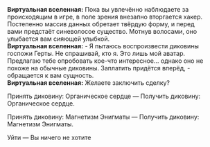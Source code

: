 {{Диалог Начало}}
:'''Виртуальная вселенная:''' Пока вы увлечённо наблюдаете за происходящим в игре, в поле зрения внезапно вторгается хакер. Постепенно массив данных обретает твёрдую форму, и перед вами предстаёт синеволосое существо. Мотнув волосами, оно улыбается вам сияющей улыбкой.
:'''Виртуальная вселенная:''' - Я пытаюсь воспроизвести диковины госпожи Герты. Не спрашивай, кто я. Это лишь мой аватар. Предлагаю тебе опробовать кое-что интересное... однако оно не похоже на обычные диковины. Заплатить придётся вперёд, - обращается к вам сущность.
:'''Виртуальная вселенная:''' Желаете заключить сделку?
:{{Диалог|Звезда}} Принять диковину: Органическое сердце &mdash; Получить диковину: Органическое сердце.
:{{Диалог|Звезда}} Принять диковину: Магнетизм Энигматы &mdash; Получить диковину: Магнетизм Энигматы.
:{{Диалог|Звезда}} Уйти &mdash; Вы ничего не хотите
{{Диалог Конец}}